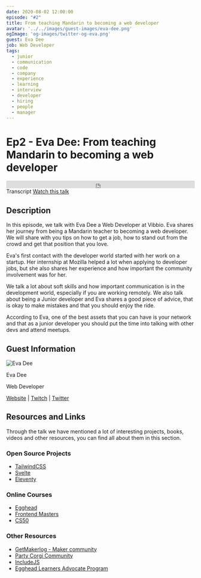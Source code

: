 ```yaml
---
date: 2020-08-02 12:00:00
episode: "#2"
title: From teaching Mandarin to becoming a web developer
avatar: '../../images/guest-images/eva-dee.png'
ogImage: 'og-images/twitter-og-eva.png'
guest: Eva Dee
job: Web Developer
tags:
  - junior
  - communication
  - code
  - company
  - experience
  - learning
  - interview
  - developer
  - hiring
  - people
  - manager
---
```



# Ep2 - Eva Dee: From teaching Mandarin to becoming a web developer

<div class="soundcloud-iframe">
    <iframe class="mb-0" width="100%" height="20" scrolling="no" frameborder="no" allow="autoplay" src="https://w.soundcloud.com/player/?url=https%3A//api.soundcloud.com/tracks/868848340&color=%23fc4056&inverse=true&auto_play=false&show_user=true"></iframe>
</div>

<Link class="link-button mr-5" to="/transcripts/ep2-eva-dee/">Transcript</Link>
<a class="link-button" href="https://www.youtube.com/watch?v=fg6YxXc2Mrg">Watch this talk</a>


## Description

In this episode, we talk with Eva Dee a Web Developer at Vibbio. Eva shares her journey from being a Mandarin teacher to becoming a web developer. We will share with you tips on how to get a job, how to stand out from the crowd and get that position that you love.

Eva's first contact with the developer world started with her work on a startup.  Her internship at Mozilla helped a lot when applying to developer jobs, but she also shares her experience and how important the community involvement was for her.

We talk a lot about soft skills and how important communication is in the development world, especially if you are working remotely.  We also talk about being a Junior developer and Eva shares a good piece of advice, that is okay to make mistakes and that you should enjoy the ride.

According to Eva, one of the best assets that you can have is your network and that as a junior developer you should put the time into talking with other devs and attend meetups.

## Guest Information

<div className="episode-card">
    <img src="https://landingintech.com/eva-dee.png" alt="Eva Dee" class="guest-avatar" />
    <div className="mx-8 pt-5">
        <p className="episode-title text-xl">Eva Dee</p>
        <p className=''>Web Developer</p>
        <p>
            <a href="https://includejs.dev/"> Website</a> | <a href="https://www.twitch.tv/edieblu"> Twitch</a> | <a href="https://twitter.com/GirlsCodeMK"> Twitter</a>
        </p>
    </div>
</div>

## Resources and Links

Through the talk we have mentioned a lot of interesting projects, books, videos and other resources, you can find all about them in this section.


### Open Source Projects

- [TailwindCSS](https://tailwindcss.com/)
- [Svelte](https://svelte.dev/)
- [Eleventy](https://www.11ty.dev/)


### Online Courses

- [Egghead](https://egghead.io/)
- [Frontend Masters](https://frontendmasters.com/)
- [CS50](https://www.edx.org/course/cs50s-introduction-to-computer-science)


### Other Resources

- [GetMakerlog - Maker community](https://getmakerlog.com/log)
- [Party Corgi Community](https://www.partycorgi.com/)
- [IncludeJS](https://includejs.dev/)
- [Egghead Learners Advocate Program](https://howtoegghead.com/advocate/)
